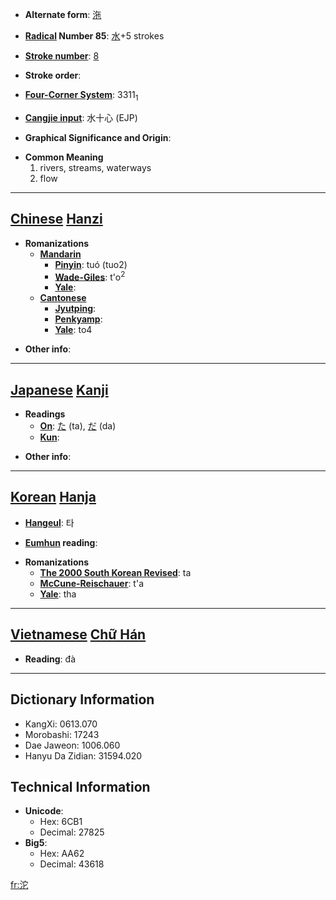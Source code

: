 * '''Alternate form''': [[沲]]

* '''[[Wiktionary:Chinese radical index| Radical]] Number 85''': [[Wiktionary:Chinese radical index 水|水]]+5 strokes

* '''[[Wiktionary:Chinese total strokes index|Stroke number]]''': [[Wiktionary:Chinese total strokes index 8|8]]

* '''Stroke order''': 

* '''[[Wiktionary:Chinese four corner index|Four-Corner System]]''': 3311<sub>1</sub>

* '''[[Wiktionary:Chinese Cangjie index|Cangjie input]]''': 水十心 (EJP)

* '''Graphical Significance and Origin''': 

* '''Common Meaning'''
*#rivers, streams, waterways
*# flow


----

== [[Chinese]] [[Hanzi]] ==

* '''Romanizations'''
** '''[[Mandarin]]'''
*** '''[[Pinyin]]''': tuó (tuo2)
*** '''[[Wade-Giles]]''': t'o<sup>2</sup>
*** '''[[Yale]]''': 
** '''[[Cantonese]]'''
*** '''[[Jyutping]]''':
*** '''[[Penkyamp]]''': 
*** '''[[Yale]]''': to4

* '''Other info''': 

----

== [[Japanese]] [[Kanji]] ==

* '''Readings'''
** '''[[On]]''': [[た]] (ta), [[だ]] (da)
** '''[[Kun]]''': 

* '''Other info''':  

----

== [[Korean]] [[Hanja]] ==

* '''[[Hangeul]]''': 타

* '''[[Eumhun]] reading''': 

* '''Romanizations'''
** '''[[The 2000 South Korean Revised Romanization|The 2000 South Korean Revised]]''': ta
** '''[[McCune-Reischauer]]''': t'a
** '''[[Yale]]''': tha


----

== [[Vietnamese]] [[Chữ Hán]] ==

* '''Reading''': đà

----

== Dictionary Information ==

* KangXi: 0613.070
* Morobashi: 17243
* Dae Jaweon: 1006.060
* Hanyu Da Zidian: 31594.020

== Technical Information ==

* '''Unicode''':
** Hex: 6CB1
** Decimal: 27825
* '''Big5''':
** Hex: AA62
** Decimal: 43618

[[fr:沱]]